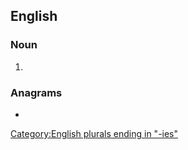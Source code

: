==English==

===Noun===
{{head|en|noun plural form}}

# {{plural of|realty|lang=en}}

===Anagrams===
* {{anagrams|en|Aleister|ateliers|e-tailers|earliest|etailers|laterise|leariest}}

[[Category:English plurals ending in "-ies"]]
